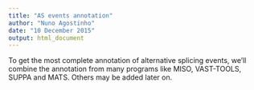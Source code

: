 ```yaml
---
title: "AS events annotation"
author: "Nuno Agostinho"
date: "10 December 2015"
output: html_document
---
```


To get the most complete annotation of alternative splicing events, we'll
combine the annotation from many programs like MISO, VAST-TOOLS, SUPPA and MATS.
Others may be added later on.